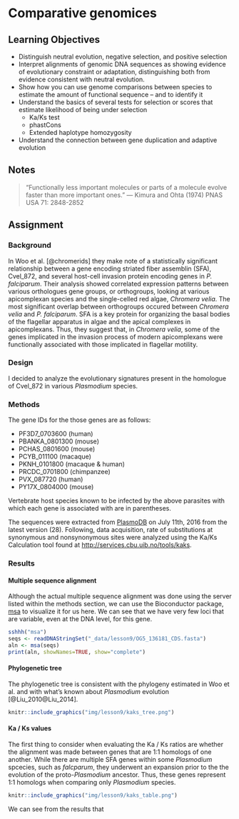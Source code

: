 # Comparative genomices {#lesson9}

## Learning Objectives

* Distinguish neutral evolution, negative selection, and positive selection
* Interpret alignments of genomic DNA sequences as showing evidence of evolutionary constraint or adaptation, distinguishing both from evidence consistent with neutral evolution.
* Show how you can use genome comparisons between species to estimate the amount of functional sequence – and to identify it
* Understand the basics of several tests for selection or scores that estimate likelihood of being under selection
    * Ka/Ks test
    * phastCons
    * Extended haplotype homozygosity
* Understand the connection between gene duplication and adaptive evolution

## Notes

> "Functionally less important molecules or parts of a molecule evolve faster than more important ones."
> — Kimura and Ohta (1974) PNAS USA 71: 2848-2852

## Assignment

### Background

In Woo et al. [@chromerids] they make note of a statistically significant relationship between a gene encoding striated fiber assemblin (SFA), Cvel_872, and several host-cell invasion protein encoding genes in *P. falciparum*. Their analysis showed correlated expression patterns between various orthologues gene groups, or orthogroups, looking at various apicomplexan species and the single-celled red algae, *Chromera velia*. The most significant overlap between orthogroups occured between *Chromera velia* and *P. falciparum*. SFA is a key protein for organizing the basal bodies of the flagellar apparatus in algae and the apical complexes in apicomplexans. Thus, they suggest that, in *Chromera velia*, some of the genes implicated in the invasion process of modern apicomplexans were functionally associated with those implicated in flagellar motility.

### Design

I decided to analyze the evolutionary signatures present in the homologue of Cvel_872 in various *Plasmodium* species. 

### Methods

The gene IDs for the those genes are as follows:

* PF3D7_0703600 (human)
* PBANKA_0801300 (mouse)
* PCHAS_0801600 (mouse)
* PCYB_011100 (macaque)
* PKNH_0101800 (macaque & human)
* PRCDC_0701800 (chimpanzee)
* PVX_087720 (human)
* PY17X_0804000 (mouse)

Vertebrate host species known to be infected by the above parasites with which each gene is associated with are in parentheses.

The sequences were extracted from [PlasmoDB](http://plasmodb.org/plasmo/) on July 11th, 2016 from the latest version (28). Following, data acquisition, rate of substitutions at synonymous and nonsynonymous sites were analyzed using the Ka/Ks Calculation tool found at [http://services.cbu.uib.no/tools/kaks](http://services.cbu.uib.no/tools/kaks).

### Results

#### Multiple sequence alignment

Although the actual multiple sequence alignment was done using the server listed within the methods section, we can use the Bioconductor package, [msa](https://bioconductor.org/packages/release/bioc/html/msa.html) to visualize it for us here. We can see that we have very few loci that are variable, even at the DNA level, for this gene.

```r
sshhh("msa")
seqs <- readDNAStringSet("_data/lesson9/OG5_136181_CDS.fasta")
aln <- msa(seqs)
print(aln, showNames=TRUE, show="complete")
```

#### Phylogenetic tree

The phylogenetic tree is consistent with the phylogeny estimated in Woo et al. and with what's known about *Plasmodium* evolution [@Liu_2010@Liu_2014].

```r
knitr::include_graphics("img/lesson9/kaks_tree.png")
```

#### Ka / Ks values

The first thing to consider when evaluating the Ka / Ks ratios are whether the alignment was made between genes that are 1:1 homologs of one another. While there are multiple SFA genes within some *Plasmodium* spcecies, such as *falcparum*, they underwent an expansion prior to the the evolution of the proto-*Plasmodium* ancestor. Thus, these genes represent 1:1 homologs when comparing only *Plasmodium* species.

```r
knitr::include_graphics("img/lesson9/kaks_table.png")
```

We can see from the results that 
